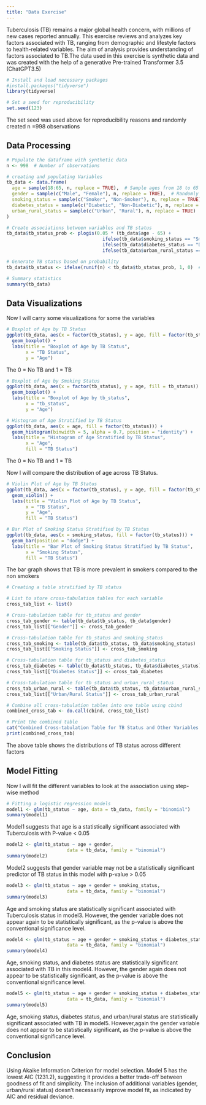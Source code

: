 ```yaml
---
title: "Data Exercise"
---
```


Tuberculosis (TB) remains a major global health concern, with millions of new cases reported annually. This exercise reviews and analyzes key factors associated with TB, ranging from demographic and lifestyle factors to health-related variables. The aim of analysis provides understanding of factors associated to TB.The data used in this exercise is synthetic data and was created with the help of a generative Pre-trained Transformer 3.5 (ChatGPT3.5)

```r
# Install and load necessary packages
#install.packages("tidyverse")
library(tidyverse)

# Set a seed for reproducibility
set.seed(123)
```

The set seed was used above for reproducibility reasons and randomly created n =998 observations

## Data Processing

```r
# Populate the dataframe with synthetic data
n <- 998  # Number of observations

# creating and populating Variables
tb_data <- data.frame(
  age = sample(18:65, n, replace = TRUE),  # Sample ages from 18 to 65
  gender = sample(c("Male", "Female"), n, replace = TRUE),  # Randomly assign gender
  smoking_status = sample(c("Smoker", "Non-Smoker"), n, replace = TRUE),  # Randomly assign smoking status
  diabetes_status = sample(c("Diabetic", "Non-Diabetic"), n, replace = TRUE),  # Randomly assign diabetes status
  urban_rural_status = sample(c("Urban", "Rural"), n, replace = TRUE)  # Randomly assign urban/rural status
)

# Create associations between variables and TB status
tb_data$tb_status_prob <- plogis(0.05 * (tb_data$age - 65) +
                                   ifelse(tb_data$smoking_status == "Smoker", 1, 0) +
                                   ifelse(tb_data$diabetes_status == "Diabetic", 1, 0) +
                                   ifelse(tb_data$urban_rural_status == "Urban", 0.5, 0))  # Calculate the probability of having TB

# Generate TB status based on probability
tb_data$tb_status <- ifelse(runif(n) < tb_data$tb_status_prob, 1, 0)  # Assign 1 for TB case, 0 for not TB case

# Summary statistics
summary(tb_data)

```

## Data Visualizations

Now I will carry some visualizations for some the variables

```r
# Boxplot of Age by TB Status
ggplot(tb_data, aes(x = factor(tb_status), y = age, fill = factor(tb_status))) +
  geom_boxplot() +
  labs(title = "Boxplot of Age by TB Status",
       x = "TB Status",
       y = "Age")

```

The 0 = No TB and 1 = TB

```r
# Boxplot of Age by Smoking Status
ggplot(tb_data, aes(x = factor(tb_status), y = age, fill = tb_status)) +
  geom_boxplot() +
  labs(title = "Boxplot of Age by tb_status",
       x = "tb_status",
       y = "Age")
```

```r
# Histogram of Age Stratified by TB Status
ggplot(tb_data, aes(x = age, fill = factor(tb_status))) +
  geom_histogram(binwidth = 5, alpha = 0.7, position = "identity") +
  labs(title = "Histogram of Age Stratified by TB Status",
       x = "Age",
       fill = "TB Status")
```

The 0 = No TB and 1 = TB

Now I will compare the distribution of age across TB Status.

```r
# Violin Plot of Age by TB Status
ggplot(tb_data, aes(x = factor(tb_status), y = age, fill = factor(tb_status))) +
  geom_violin() +
  labs(title = "Violin Plot of Age by TB Status",
       x = "TB Status",
       y = "Age",
       fill = "TB Status")
```

```r
# Bar Plot of Smoking Status Stratified by TB Status
ggplot(tb_data, aes(x = smoking_status, fill = factor(tb_status))) +
  geom_bar(position = "dodge") +
  labs(title = "Bar Plot of Smoking Status Stratified by TB Status",
       x = "Smoking Status",
       fill = "TB Status")
```

The bar graph shows that TB is more prevalent in smokers compared to the non smokers

```r
# Creating a table stratified by TB status

# List to store cross-tabulation tables for each variable
cross_tab_list <- list()

# Cross-tabulation table for tb_status and gender
cross_tab_gender <- table(tb_data$tb_status, tb_data$gender)
cross_tab_list[["Gender"]] <- cross_tab_gender

# Cross-tabulation table for tb_status and smoking_status
cross_tab_smoking <- table(tb_data$tb_status, tb_data$smoking_status)
cross_tab_list[["Smoking Status"]] <- cross_tab_smoking

# Cross-tabulation table for tb_status and diabetes_status
cross_tab_diabetes <- table(tb_data$tb_status, tb_data$diabetes_status)
cross_tab_list[["Diabetes Status"]] <- cross_tab_diabetes

# Cross-tabulation table for tb_status and urban_rural_status
cross_tab_urban_rural <- table(tb_data$tb_status, tb_data$urban_rural_status)
cross_tab_list[["Urban/Rural Status"]] <- cross_tab_urban_rural

# Combine all cross-tabulation tables into one table using cbind
combined_cross_tab <- do.call(cbind, cross_tab_list)

# Print the combined table
cat("Combined Cross-tabulation Table for TB Status and Other Variables:\n")
print(combined_cross_tab)
```

The above table shows the distributions of TB status across different factors

## Model Fitting

Now I will fit the different variables to look at the association using step-wise method

```r
# Fitting a logistic regression models 
model1 <- glm(tb_status ~ age, data = tb_data, family = "binomial")
summary(model1)
```

Model1 suggests that age is a statistically significant associated with Tuberculosis with P-value \< 0.05

```r
model2 <- glm(tb_status ~ age + gender,
                      data = tb_data, family = "binomial")
summary(model2)
```

Model2 suggests that gender variable may not be a statistically significant predictor of TB status in this model with p-value \> 0.05

```r
model3 <- glm(tb_status ~ age + gender + smoking_status,
                      data = tb_data, family = "binomial")
summary(model3)
```

Age and smoking status are statistically significant associated with Tuberculosis status in model3. However, the gender variable does not appear again to be statistically significant, as the p-value is above the conventional significance level.

```r
model4 <- glm(tb_status ~ age + gender + smoking_status + diabetes_status ,
                      data = tb_data, family = "binomial")
summary(model4)
```

Age, smoking status, and diabetes status are statistically significant associated with TB in this model4. However, the gender again does not appear to be statistically significant, as the p-value is above the conventional significance level.

```r
model5 <- glm(tb_status ~ age + gender + smoking_status + diabetes_status + urban_rural_status,
                      data = tb_data, family = "binomial")
summary(model5)
```

Age, smoking status, diabetes status, and urban/rural status are statistically significant associated with TB in model5. However,again the gender variable does not appear to be statistically significant, as the p-value is above the conventional significance level.

## Conclusion

Using Akaike Information Criterion for model selection. Model 5 has the lowest AIC (1231.2), suggesting it provides a better trade-off between goodness of fit and simplicity. The inclusion of additional variables (gender, urban/rural status) doesn't necessarily improve model fit, as indicated by AIC and residual deviance.
